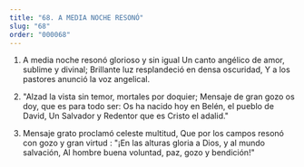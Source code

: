 ```yaml
---
title: "68. A MEDIA NOCHE RESONÓ"
slug: "68"
order: "000068"
---
```

1. A media noche resonó glorioso y sin igual
Un canto angélico de amor, sublime y divinal; Brillante luz resplandeció en densa oscuridad, Y a los pastores anunció la voz angelical.

2.	"Alzad la vista sin temor, mortales por doquier; Mensaje de gran gozo os doy, que es para todo ser: Os ha nacido hoy en Belén, el pueblo de David,
Un Salvador y Redentor que es Cristo el adalid."

3.	Mensaje grato proclamó celeste multitud,
Que por  los campos resonó  con gozo  y gran virtud :
"¡En las alturas gloria a Dios, y al mundo salvación, Al hombre buena voluntad, paz, gozo y bendición!"

